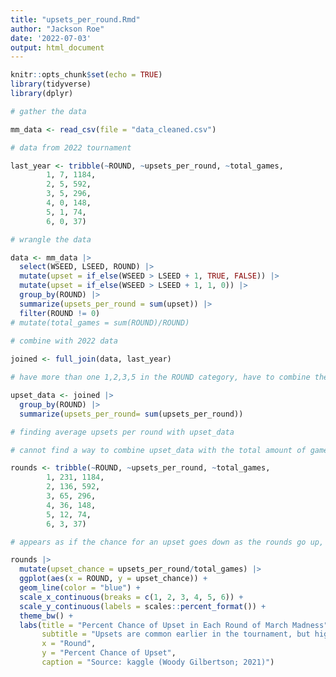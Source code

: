 ```yaml
---
title: "upsets_per_round.Rmd"
author: "Jackson Roe"
date: '2022-07-03'
output: html_document
---
```


```r
knitr::opts_chunk$set(echo = TRUE)
library(tidyverse)
library(dplyr)
```

```r
# gather the data

mm_data <- read_csv(file = "data_cleaned.csv")

# data from 2022 tournament

last_year <- tribble(~ROUND, ~upsets_per_round, ~total_games,
        1, 7, 1184,
        2, 5, 592,
        3, 5, 296,
        4, 0, 148,
        5, 1, 74,
        6, 0, 37)

# wrangle the data

data <- mm_data |> 
  select(WSEED, LSEED, ROUND) |> 
  mutate(upset = if_else(WSEED > LSEED + 1, TRUE, FALSE)) |> 
  mutate(upset = if_else(WSEED > LSEED + 1, 1, 0)) |>
  group_by(ROUND) |> 
  summarize(upsets_per_round = sum(upset)) |> 
  filter(ROUND != 0)
# mutate(total_games = sum(ROUND)/ROUND)
  
# combine with 2022 data

joined <- full_join(data, last_year)

# have more than one 1,2,3,5 in the ROUND category, have to combine them

upset_data <- joined |> 
  group_by(ROUND) |>
  summarize(upsets_per_round= sum(upsets_per_round))

# finding average upsets per round with upset_data

# cannot find a way to combine upset_data with the total amount of games played per round besides a new tibble

rounds <- tribble(~ROUND, ~upsets_per_round, ~total_games, 
        1, 231, 1184, 
        2, 136, 592, 
        3, 65, 296, 
        4, 36, 148, 
        5, 12, 74, 
        6, 3, 37)

# appears as if the chance for an upset goes down as the rounds go up, but this could jsut be because the seeds get closer together.

rounds |> 
  mutate(upset_chance = upsets_per_round/total_games) |> 
  ggplot(aes(x = ROUND, y = upset_chance)) + 
  geom_line(color = "blue") + 
  scale_x_continuous(breaks = c(1, 2, 3, 4, 5, 6)) +
  scale_y_continuous(labels = scales::percent_format()) + 
  theme_bw() + 
  labs(title = "Percent Chance of Upset in Each Round of March Madness",
       subtitle = "Upsets are common earlier in the tournament, but higher seeds tend to \nwin in the later rounds", 
       x = "Round", 
       y = "Percent Chance of Upset",
       caption = "Source: kaggle (Woody Gilbertson; 2021)")


```

